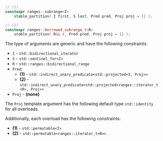 ```cpp
// (1)
constexpr ranges::subrange<I>
    stable_partition( I first, S last, Pred pred, Proj proj = {} );

// (2)
constexpr ranges::borrowed_subrange_t<R>
    stable_partition( R&& r, Pred pred, Proj proj = {} );
```

The type of arguments are generic and have the following constraints:
- `I` - `std::bidirectional_iterator`
- `S` - `std::sentinel_for<I>`
- `R` - `std::ranges::bidirectional_range`
- `Pred`:
  - **(1)** - `std::indirect_unary_predicate<std::projected<I, Proj>>`
  - **(2)** - `std::indirect_unary_predicate<std::projected<ranges::iterator_t<R>, Proj>>`
- `Proj` - **(none)**

The `Proj`  template argument has the following default type `std::identity` for all overloads.

Additionally, each overload has the following constraints:
- **(1)** - `std::permutable<I>`
- **(2)** - `std::permutable<ranges::iterator_t<R>>`
